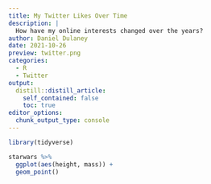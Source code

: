 ```yaml
---
title: My Twitter Likes Over Time
description: |
  How have my online interests changed over the years?
author: Daniel Dulaney
date: 2021-10-26
preview: twitter.png
categories:
  - R
  - Twitter
output:
  distill::distill_article:
    self_contained: false
    toc: true
editor_options: 
  chunk_output_type: console
---
```


```r
library(tidyverse)
```

```r
starwars %>% 
  ggplot(aes(height, mass)) +
  geom_point()
```

